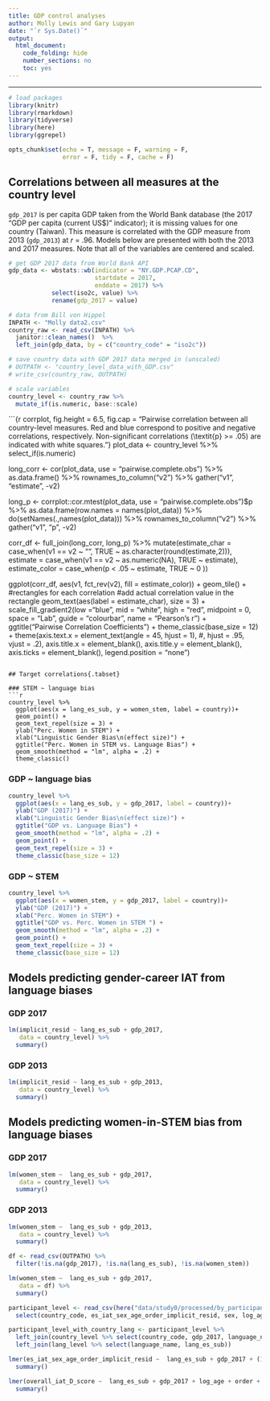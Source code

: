 ```yaml
---
title: GDP control analyses
author: Molly Lewis and Gary Lupyan
date: "`r Sys.Date()`"
output: 
  html_document:
    code_folding: hide
    number_sections: no
    toc: yes
---
```

  
******

```r

# load packages
library(knitr)
library(rmarkdown)
library(tidyverse)
library(here)
library(ggrepel)

opts_chunk$set(echo = T, message = F, warning = F, 
               error = F, tidy = F, cache = F)

```

## Correlations between all measures at the country level

`gdp_2017` is per capita GDP taken from the World Bank database (the 2017 "GDP per capita (current US$)" indicator); it is missing values for one country (Taiwan). This measure is correlated with the GDP measure from 2013 (`gdp_2013`) at _r_ = .96. Models below are presented with both the 2013 and 2017 measures. Note that all of the variables are centered and scaled.

```r
# get GDP 2017 data from World Bank API
gdp_data <- wbstats::wb(indicator = "NY.GDP.PCAP.CD", 
                        startdate = 2017, 
                        enddate = 2017) %>%
            select(iso2c, value) %>%
            rename(gdp_2017 = value)

# data from Bill von Hippel
INPATH <- "Molly data2.csv" 
country_raw <- read_csv(INPATH) %>%
  janitor::clean_names()  %>%
  left_join(gdp_data, by = c("country_code" = "iso2c"))  

# save country data with GDP 2017 data merged in (unscaled)
# OUTPATH <- "country_level_data_with_GDP.csv"
# write_csv(country_raw, OUTPATH)

# scale variables
country_level <- country_raw %>%
  mutate_if(is.numeric, base::scale)
```

```{r corrplot, fig.height = 6.5, fig.cap = "Pairwise correlation between all country-level measures. Red and blue correspond to positive and negative correlations, respectively. Non-significant correlations (\\textit{p} >= .05) are indicated with white squares."}
plot_data <- country_level %>%
  select_if(is.numeric)

long_corr <- cor(plot_data, 
                use = "pairwise.complete.obs") %>%
  as.data.frame() %>%
  rownames_to_column("v2") %>%
  gather("v1", "estimate", -v2)

long_p <- corrplot::cor.mtest(plot_data, 
                             use = "pairwise.complete.obs")$p %>%
  as.data.frame(row.names = names(plot_data)) %>%
  do(setNames(.,names(plot_data))) %>%
      rownames_to_column("v2") %>%
  gather("v1", "p", -v2)

corr_df <- full_join(long_corr, long_p) %>%
  mutate(estimate_char = case_when(v1 == v2 ~ "", 
                              TRUE ~ as.character(round(estimate,2))),
         estimate = case_when(v1 == v2 ~ as.numeric(NA), 
                              TRUE ~ estimate),
         estimate_color = case_when(p < .05 ~ estimate, TRUE ~ 0 ))

ggplot(corr_df, aes(v1, fct_rev(v2), fill = estimate_color)) + 
  geom_tile() + #rectangles for each correlation
  #add actual correlation value in the rectangle
  geom_text(aes(label = estimate_char), size = 3) + 
  scale_fill_gradient2(low ="blue", mid = "white", high = "red", 
                       midpoint = 0, space = "Lab", guide = "colourbar",
                       name = "Pearson's r") +
  ggtitle("Pairwise Correlation Coefficients") +
  theme_classic(base_size = 12) +
  theme(axis.text.x = element_text(angle = 45, hjust = 1), #, hjust = .95, vjust = .2), 
        axis.title.x = element_blank(), 
        axis.title.y = element_blank(),
        axis.ticks = element_blank(),
        legend.position = "none")
```

## Target correlations{.tabset}

### STEM ~ language bias
```r
country_level %>%
  ggplot(aes(x = lang_es_sub, y = women_stem, label = country))+
  geom_point() +
  geom_text_repel(size = 3) +
  ylab("Perc. Women in STEM") +
  xlab("Linguistic Gender Bias\n(effect size)") +
  ggtitle("Perc. Women in STEM vs. Language Bias") +
  geom_smooth(method = "lm", alpha = .2) +
  theme_classic()
```

### GDP ~ language bias
```r
country_level %>%
  ggplot(aes(x = lang_es_sub, y = gdp_2017, label = country))+
  ylab("GDP (2017)") +
  xlab("Linguistic Gender Bias\n(effect size)") +
  ggtitle("GDP vs. Language Bias") +
  geom_smooth(method = "lm", alpha = .2) +
  geom_point() +
  geom_text_repel(size = 3) +
  theme_classic(base_size = 12)
```

### GDP ~ STEM
```r
country_level %>%
  ggplot(aes(x = women_stem, y = gdp_2017, label = country))+
  ylab("GDP (2017)") +
  xlab("Perc. Women in STEM") +
  ggtitle("GDP vs. Perc. Women in STEM ") +
  geom_smooth(method = "lm", alpha = .2) +
  geom_point() +
  geom_text_repel(size = 3) +
  theme_classic(base_size = 12)
```


## Models predicting gender-career IAT from language biases{.tabset}

### GDP 2017
```r
lm(implicit_resid ~ lang_es_sub + gdp_2017,  
   data = country_level) %>%
  summary()
```


### GDP 2013
```r
lm(implicit_resid ~ lang_es_sub + gdp_2013,  
   data = country_level) %>%
  summary()
```


## Models predicting women-in-STEM bias from language biases{.tabset}

### GDP 2017
```r
lm(women_stem ~  lang_es_sub + gdp_2017,  
   data = country_level) %>%
  summary()
```


### GDP 2013
```r
lm(women_stem ~  lang_es_sub + gdp_2013,  
   data = country_level) %>%
  summary()
```

```r

df <- read_csv(OUTPATH) %>%
  filter(!is.na(gdp_2017), !is.na(lang_es_sub), !is.na(women_stem))

lm(women_stem ~  lang_es_sub + gdp_2017,  
   data = df) %>%
  summary()

participant_level <- read_csv(here("data/study0/processed/by_participant_df.csv")) %>%
  select(country_code, es_iat_sex_age_order_implicit_resid, sex, log_age, order, overall_iat_D_score)

participant_level_with_country_lang <- participant_level %>%
  left_join(country_level %>% select(country_code, gdp_2017, language_name)) %>%
  left_join(lang_level %>% select(language_name, lang_es_sub)) 

lmer(es_iat_sex_age_order_implicit_resid ~  lang_es_sub + gdp_2017 + (1|country_code)+(1|language_name), data=participant_level_with_country_lang) %>%
  summary()

lmer(overall_iat_D_score ~  lang_es_sub + gdp_2017 + log_age + order + sex + (1|country_code)+(1|language_name), data=participant_level_with_country_lang) %>%
  summary()
  

```
